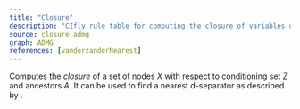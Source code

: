 ```yaml
---
title: "Closure"
description: "CIfly rule table for computing the closure of variables used for finding nearest separators."
source: closure_admg
graph: ADMG
references: [vanderzanderNearest]
---
```



Computes the *closure* of a set of nodes $X$ with respect to conditioning set $Z$ and ancestors $A$. It can be used to find a nearest d-separator as described by <Reference id="vanderzanderNearest" format="author(year)"/>.
